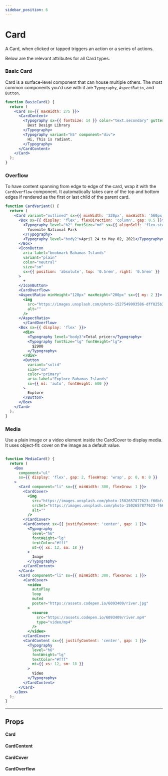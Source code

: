 ```yaml
---
sidebar_position: 6
---
```



# Card

A Card, when clicked or tapped triggers an action or a series of actions.

Below are the relevant attributes for all Card types.

### Basic Card

Card is a surface-level component that can house multiple others. 
The most common components you'd use with it are `Typography`, `AspectRatio`, and `Button`.

```jsx live
function BasicCard() {
  return (
    <Card sx={{ maxWidth: 275 }}>
      <CardContent>
        <Typography sx={{ fontSize: 14 }} color="text.secondary" gutterBottom>
          Best Design Library
        </Typography>
        <Typography variant="h5" component="div">
          Hi, This is radiant.
        </Typography>
      </CardContent>
    </Card>
  );
}
```

### Overflow
To have content spanning from edge to edge of the card, wrap it with the `CardOverflow` component. 
It automatically takes care of the top and bottom edges if rendered as the first or last child of the parent card.

```jsx live
function CardVariant() {  
  return (
    <Card variant="outlined" sx={{ minWidth: '320px', maxWidth: '560px' }}>
      <Box sx={{ display: 'flex', flexDirection: 'column', gap: 0.5 }}>
        <Typography level="h2" fontSize="md" sx={{ alignSelf: 'flex-start' }}>
          Yosemite National Park
        </Typography>
        <Typography level="body2">April 24 to May 02, 2021</Typography>
      </Box>
      <IconButton
        aria-label="bookmark Bahamas Islands"
        variant="plain"
        color="neutral"
        size="sm"
        sx={{ position: 'absolute', top: '0.5rem', right: '0.5rem' }}
      >
        +
      </IconButton>
      <CardOverflow>
      <AspectRatio minHeight="120px" maxHeight="200px" sx={{ my: 2 }}>
        <img
          src="https://images.unsplash.com/photo-1527549993586-dff825b37782?crop=entropy&auto=format&fit=crop&w=3270"
          alt=""
        />
      </AspectRatio>
        </CardOverflow>
      <Box sx={{ display: 'flex' }}>
        <div>
          <Typography level="body3">Total price:</Typography>
          <Typography fontSize="lg" fontWeight="lg">
            $2900
          </Typography>
        </div>
        <Button
          variant="solid"
          size="sm"
          color="primary"
          aria-label="Explore Bahamas Islands"
          sx={{ ml: 'auto', fontWeight: 600 }}
        >
          Explore
        </Button>
      </Box>
    </Card>
  );
}
```

### Media

Use a plain image or a video element inside the CardCover to display media. It uses object-fit: cover on the image as a default value.

```jsx live

function MediaCard() {  
  return (
    <Box
      component="ul"
      sx={{ display: 'flex', gap: 2, flexWrap: 'wrap', p: 0, m: 0 }}
    >
      <Card component="li" sx={{ minWidth: 300, flexGrow: 1 }}>
        <CardCover>
          <img
            src="https://images.unsplash.com/photo-1502657877623-f66bf489d236?auto=format&fit=crop&w=800"
            srcSet="https://images.unsplash.com/photo-1502657877623-f66bf489d236?auto=format&fit=crop&w=800&dpr=2 2x"
            alt=""
          />
        </CardCover>
        <CardContent sx={{ justifyContent: 'center', gap: 1 }}>
          <Typography
            level="h6"
            fontWeight="lg"
            textColor="#fff"
            mt={{ xs: 12, sm: 18 }}
          >
            Image
          </Typography>
        </CardContent>
      </Card>
      <Card component="li" sx={{ minWidth: 300, flexGrow: 1 }}>
        <CardCover>
          <video
            autoPlay
            loop
            muted
            poster="https://assets.codepen.io/6093409/river.jpg"
          >
            <source
              src="https://assets.codepen.io/6093409/river.mp4"
              type="video/mp4"
            />
          </video>
        </CardCover>
        <CardContent sx={{ justifyContent: 'center', gap: 1 }}>
          <Typography
            level="h6"
            fontWeight="lg"
            textColor="#fff"
            mt={{ xs: 12, sm: 18 }}
          >
            Video
          </Typography>
        </CardContent>
      </Card>
    </Box>
  );
}
```

---

## Props

#### Card
<PropsTable name="Card" />

#### CardContent
<PropsTable name="CardContent" />

#### CardCover
<PropsTable name="CardCover" />

#### CardOverflow
<PropsTable name="CardOverflow" />